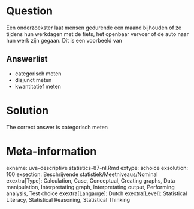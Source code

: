 Question
========

Een onderzoekster laat mensen gedurende een maand bijhouden of ze tijdens hun werkdagen met de fiets, het openbaar vervoer of de auto naar hun werk zijn gegaan. Dit is een voorbeeld van 

Answerlist
----------
* categorisch meten
* disjunct meten
* kwantitatief meten

Solution
========

The correct answer is  categorisch meten 

Meta-information
================
exname: uva-descriptive statistics-87-nl.Rmd 
extype: schoice 
exsolution: 100 
exsection: Beschrijvende statistiek/Meetniveaus/Nominal
exextra[Type]: Calculation, Case, Conceptual, Creating graphs, Data manipulation, Interpretating graph, Interpretating output, Performing analysis, Test choice 
exextra[Langauge]: Dutch 
exextra[Level]: Statistical Literacy, Statistical Reasoning, Statistical Thinking 
